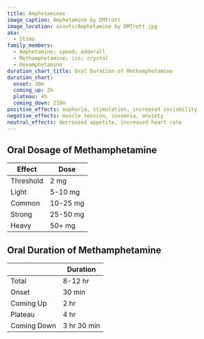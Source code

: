 ```yaml
---
title: Amphetamines
image_caption: Amphetamine by DMTrott
image_location: assets/Amphetamine by DMTrott.jpg
aka:
  - Stims
family_members:
  - Amphetamine; speed; adderall
  - Methamphetamine; ice; crystal
  - Dexamphetamine
duration_chart_title: Oral Duration of Methamphetamine
duration_chart:
  onset: 30m
  coming_up: 2h
  plateau: 4h
  coming_down: 210m
positive_effects: euphoria, stimulation, increased sociability
negative_effects: muscle tension, insomnia, anxiety
neutral_effects: decreased appetite, increased heart rate
---
```


## Oral Dosage of Methamphetamine
| Effect | Dose |
| --- | --- |
| Threshold | 2 mg |
| Light | 5-10 mg |
| Common | 10-25 mg |
| Strong | 25-50 mg |
| Heavy | 50+ mg |


<Chart title={frontmatter.duration_chart_title} data={frontmatter.duration_chart} />

## Oral Duration of Methamphetamine
| | Duration |
| --- | --- |
| Total | 8-12 hr |
| Onset | 30 min |
| Coming Up | 2 hr |
| Plateau | 4 hr |
| Coming Down | 3 hr 30 min |
